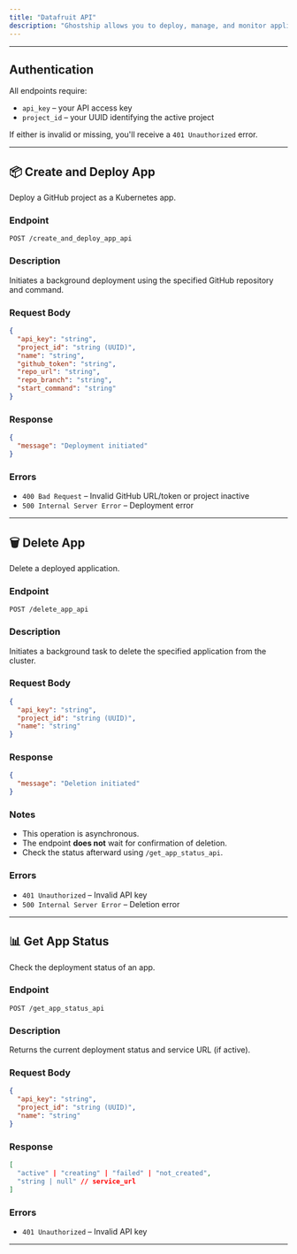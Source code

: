 ```yaml
---
title: "Datafruit API"
description: "Ghostship allows you to deploy, manage, and monitor applications directly from GitHub into your Kubernetes cluster. Each request must be authenticated using an API key and project ID"
---
```



---

## Authentication

All endpoints require:

- `api_key` – your API access key
- `project_id` – your UUID identifying the active project

If either is invalid or missing, you'll receive a `401 Unauthorized` error.

---

## 📦 Create and Deploy App

Deploy a GitHub project as a Kubernetes app.

### Endpoint

```http
POST /create_and_deploy_app_api
```

### Description

Initiates a background deployment using the specified GitHub repository and command.

### Request Body

```json
{
  "api_key": "string",
  "project_id": "string (UUID)",
  "name": "string",
  "github_token": "string",
  "repo_url": "string",
  "repo_branch": "string",
  "start_command": "string"
}
```

### Response

```json
{
  "message": "Deployment initiated"
}
```

### Errors

- `400 Bad Request` – Invalid GitHub URL/token or project inactive
- `500 Internal Server Error` – Deployment error

---

## 🗑️ Delete App

Delete a deployed application.

### Endpoint

```http
POST /delete_app_api
```

### Description

Initiates a background task to delete the specified application from the cluster.

### Request Body

```json
{
  "api_key": "string",
  "project_id": "string (UUID)",
  "name": "string"
}
```

### Response

```json
{
  "message": "Deletion initiated"
}
```

### Notes

- This operation is asynchronous.
- The endpoint **does not** wait for confirmation of deletion.
- Check the status afterward using `/get_app_status_api`.

### Errors

- `401 Unauthorized` – Invalid API key
- `500 Internal Server Error` – Deletion error

---

## 📊 Get App Status

Check the deployment status of an app.

### Endpoint

```http
POST /get_app_status_api
```

### Description

Returns the current deployment status and service URL (if active).

### Request Body

```json
{
  "api_key": "string",
  "project_id": "string (UUID)",
  "name": "string"
}
```

### Response

```json
[
  "active" | "creating" | "failed" | "not_created",
  "string | null" // service_url
]
```

### Errors

- `401 Unauthorized` – Invalid API key

---